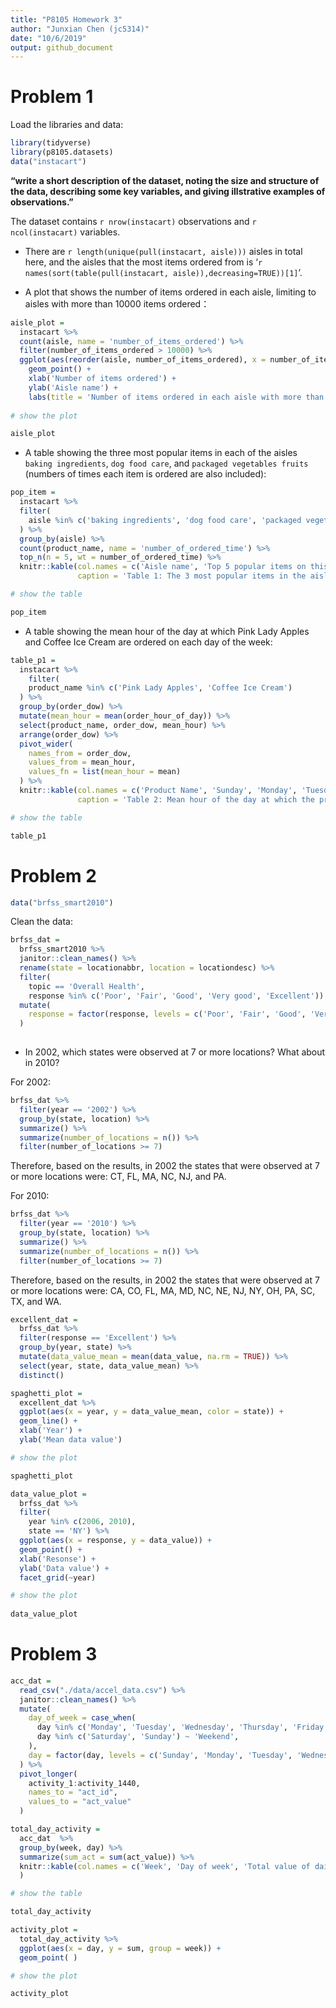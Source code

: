 ```yaml
---
title: "P8105 Homework 3"
author: "Junxian Chen (jc5314)"
date: "10/6/2019"
output: github_document
---
```


# Problem 1

Load the libraries and data:

```r
library(tidyverse)
library(p8105.datasets)
data("instacart")
```

**"write a short description of the dataset, noting the size and structure of the data, describing some key variables, and giving illstrative examples of observations."**

The dataset contains `r nrow(instacart)` observations and `r ncol(instacart)` variables.

* There are `r length(unique(pull(instacart, aisle)))` aisles in total here, and the aisles that the most items ordered from is '`r names(sort(table(pull(instacart, aisle)),decreasing=TRUE))[1]`'.

* A plot that shows the number of items ordered in each aisle, limiting to aisles with more than 10000 items ordered：

```r
aisle_plot = 
  instacart %>% 
  count(aisle, name = 'number_of_items_ordered') %>%
  filter(number_of_items_ordered > 10000) %>%
  ggplot(aes(reorder(aisle, number_of_items_ordered), x = number_of_items_ordered)) + 
    geom_point() +
    xlab('Number of items ordered') +
    ylab('Aisle name') +
    labs(title = 'Number of items ordered in each aisle with more than 10000 items ordered')
  
# show the plot

aisle_plot
```

* A table showing the three most popular items in each of the aisles `baking ingredients`, `dog food care`, and `packaged vegetables fruits` (numbers of times each item is ordered are also included):

```r
pop_item = 
  instacart %>% 
  filter(
    aisle %in% c('baking ingredients', 'dog food care', 'packaged vegetables fruits')
  ) %>% 
  group_by(aisle) %>% 
  count(product_name, name = 'number_of_ordered_time') %>% 
  top_n(n = 5, wt = number_of_ordered_time) %>% 
  knitr::kable(col.names = c('Aisle name', 'Top 5 popular items on this aisle', 'Number of ordered time'),
               caption = 'Table 1: The 3 most popular items in the aisles and their numbers of time being ordered.')

# show the table

pop_item
```

* A table showing the mean hour of the day at which Pink Lady Apples and Coffee Ice Cream are ordered on each day of the week:

```r
table_p1 = 
  instacart %>% 
    filter(
    product_name %in% c('Pink Lady Apples', 'Coffee Ice Cream')
  ) %>% 
  group_by(order_dow) %>% 
  mutate(mean_hour = mean(order_hour_of_day)) %>% 
  select(product_name, order_dow, mean_hour) %>% 
  arrange(order_dow) %>% 
  pivot_wider(
    names_from = order_dow,
    values_from = mean_hour,
    values_fn = list(mean_hour = mean)
  ) %>% 
  knitr::kable(col.names = c('Product Name', 'Sunday', 'Monday', 'Tuesday', 'Wednesday', 'Thursday', 'Friday', 'Saturday'),
               caption = 'Table 2: Mean hour of the day at which the product was ordered on each day of the week.') 

# show the table

table_p1
```

# Problem 2

```r
data("brfss_smart2010")
```

Clean the data:

```r
brfss_dat = 
  brfss_smart2010 %>% 
  janitor::clean_names() %>% 
  rename(state = locationabbr, location = locationdesc) %>% 
  filter(
    topic == 'Overall Health',
    response %in% c('Poor', 'Fair', 'Good', 'Very good', 'Excellent')) %>% 
  mutate(
    response = factor(response, levels = c('Poor', 'Fair', 'Good', 'Very good', 'Excellent'))
  )
  
```

* In 2002, which states were observed at 7 or more locations? What about in 2010?

For 2002:

```r
brfss_dat %>% 
  filter(year == '2002') %>% 
  group_by(state, location) %>% 
  summarize() %>% 
  summarize(number_of_locations = n()) %>% 
  filter(number_of_locations >= 7)
```

Therefore, based on the results, in 2002 the states that were observed at 7 or more locations were: CT, FL, MA, NC, NJ, and PA.

For 2010:

```r
brfss_dat %>% 
  filter(year == '2010') %>% 
  group_by(state, location) %>% 
  summarize() %>% 
  summarize(number_of_locations = n()) %>% 
  filter(number_of_locations >= 7)
```

Therefore, based on the results, in 2002 the states that were observed at 7 or more locations were: CA, CO, FL, MA, MD, NC, NE, NJ, NY, OH, PA, SC, TX, and WA.

```r
excellent_dat =   
  brfss_dat %>% 
  filter(response == 'Excellent') %>% 
  group_by(year, state) %>% 
  mutate(data_value_mean = mean(data_value, na.rm = TRUE)) %>% 
  select(year, state, data_value_mean) %>% 
  distinct()
```

```r
spaghetti_plot = 
  excellent_dat %>% 
  ggplot(aes(x = year, y = data_value_mean, color = state)) +
  geom_line() +
  xlab('Year') + 
  ylab('Mean data value')

# show the plot

spaghetti_plot
```

```r
data_value_plot = 
  brfss_dat %>% 
  filter(
    year %in% c(2006, 2010),
    state == 'NY') %>% 
  ggplot(aes(x = response, y = data_value)) +
  geom_point() +
  xlab('Resonse') +
  ylab('Data value') +
  facet_grid(~year)

# show the plot
  
data_value_plot
```

# Problem 3

```r
acc_dat = 
  read_csv("./data/accel_data.csv") %>% 
  janitor::clean_names() %>% 
  mutate(
    day_of_week = case_when(
      day %in% c('Monday', 'Tuesday', 'Wednesday', 'Thursday', 'Friday') ~ 'Weekday',
      day %in% c('Saturday', 'Sunday') ~ 'Weekend',
    ),
    day = factor(day, levels = c('Sunday', 'Monday', 'Tuesday', 'Wednesday', 'Thursday', 'Friday', 'Saturday'))
  ) %>% 
  pivot_longer(
    activity_1:activity_1440, 
    names_to = "act_id", 
    values_to = "act_value"
  )
```

```r
total_day_activity =
  acc_dat  %>% 
  group_by(week, day) %>% 
  summarize(sum_act = sum(act_value)) %>% 
  knitr::kable(col.names = c('Week', 'Day of week', 'Total value of daily activity')
  )

# show the table

total_day_activity
```

```r
activity_plot = 
  total_day_activity %>%
  ggplot(aes(x = day, y = sum, group = week)) + 
  geom_point( )

# show the plot

activity_plot
```

